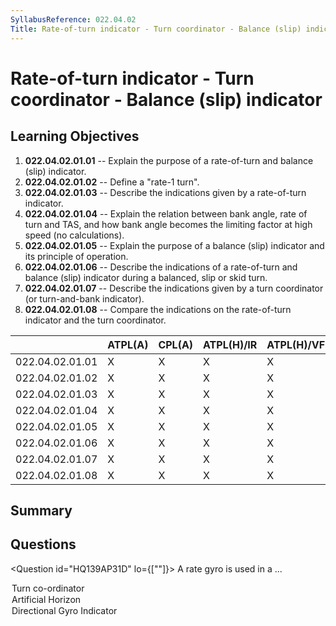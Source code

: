 ```yaml
---
SyllabusReference: 022.04.02
Title: Rate-of-turn indicator - Turn coordinator - Balance (slip) indicator
---
```


# Rate-of-turn indicator - Turn coordinator - Balance (slip) indicator

## Learning Objectives

1. **022.04.02.01.01** -- Explain the purpose of a rate-of-turn and balance
   (slip) indicator.
2. **022.04.02.01.02** -- Define a "rate-1 turn".
3. **022.04.02.01.03** -- Describe the indications given by a rate-of-turn
   indicator.
4. **022.04.02.01.04** -- Explain the relation between bank angle, rate of turn
   and TAS, and how bank angle becomes the limiting factor at high speed (no
   calculations).
5. **022.04.02.01.05** -- Explain the purpose of a balance (slip) indicator and
   its principle of operation.
6. **022.04.02.01.06** -- Describe the indications of a rate-of-turn and balance
   (slip) indicator during a balanced, slip or skid turn.
7. **022.04.02.01.07** -- Describe the indications given by a turn coordinator
   (or turn-and-bank indicator).
8. **022.04.02.01.08** -- Compare the indications on the rate-of-turn indicator
   and the turn coordinator.

|                 | ATPL(A) | CPL(A) | ATPL(H)/IR | ATPL(H)/VFR | CPL(H) | IR  | CBIR(A) |
| --------------- | ------- | ------ | ---------- | ----------- | ------ | --- | ------- |
| 022.04.02.01.01 | X       | X      | X          | X           | X      | X   | X       |
| 022.04.02.01.02 | X       | X      | X          | X           | X      | X   | X       |
| 022.04.02.01.03 | X       | X      | X          | X           | X      | X   | X       |
| 022.04.02.01.04 | X       | X      | X          | X           | X      | X   | X       |
| 022.04.02.01.05 | X       | X      | X          | X           | X      | X   | X       |
| 022.04.02.01.06 | X       | X      | X          | X           | X      | X   | X       |
| 022.04.02.01.07 | X       | X      | X          | X           | X      | X   | X       |
| 022.04.02.01.08 | X       | X      | X          | X           | X      | X   | X       |

## Summary

## Questions

<Question id="HQ139AP31D" lo={[""]}>
  <Text variant="multipleCorrect" select={3}>
    A rate gyro is used in a ...
  </Text>
  <Option correct>Turn co-ordinator</Option>
  <Option>Artificial Horizon</Option>
  <Option>Directional Gyro Indicator</Option>
</Question>
